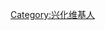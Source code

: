 {{Userbox
  |id=[[File:四牌楼（兴化）.JPG|50px]]
  |id-c=pink
  |info=<span lang="zh-cn">该用户现在或曾经居住于'''[[兴化市]]'''。</span>
  |info-c=#E6E6FA
  |info-s=9
  |border-c=black
}}
[[Category:兴化维基人]]